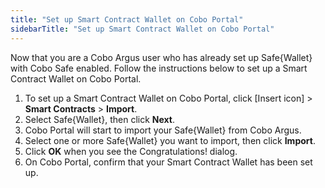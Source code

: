 ```yaml
---
title: "Set up Smart Contract Wallet on Cobo Portal"
sidebarTitle: "Set up Smart Contract Wallet on Cobo Portal"
---
```


Now that you are a Cobo Argus user who has already set up Safe&#123;Wallet&#125; with Cobo Safe enabled. Follow the instructions below to set up a Smart Contract Wallet on Cobo Portal.

1. To set up a Smart Contract Wallet on Cobo Portal, click [Insert icon]  > **Smart Contracts** > **Import**.
2. Select Safe&#123;Wallet&#125;, then click **Next**.
3. Cobo Portal will start to import your Safe&#123;Wallet&#125; from Cobo Argus.
4. Select one or more Safe&#123;Wallet&#125; you want to import, then click **Import**.
5. Click **OK** when you see the Congratulations! dialog.
6. On Cobo Portal, confirm that your Smart Contract Wallet has been set up.

